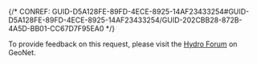 

{/* CONREF: GUID-D5A128FE-89FD-4ECE-8925-14AF23433254#GUID-D5A128FE-89FD-4ECE-8925-14AF23433254/GUID-202CBB28-872B-4A5D-BB01-CC67D7F95EA0  */}

To provide feedback on this request, please visit the [Hydro Forum](https://geonet.esri.com/community/gis/solutions/hydro) on GeoNet.
